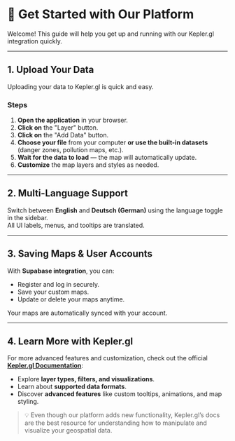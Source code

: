 # 🚀 Get Started with Our Platform

Welcome! This guide will help you get up and running with our Kepler.gl integration quickly.

---

## 1. Upload Your Data

Uploading your data to Kepler.gl is quick and easy.

### Steps

1. **Open the application** in your browser.
2. **Click on** the "Layer" button.
3. **Click on** the "Add Data" button.
4. **Choose your file** from your computer **or use the built-in datasets** (danger zones, pollution maps, etc.).
5. **Wait for the data to load** — the map will automatically update.
6. **Customize** the map layers and styles as needed.

---

## 2. Multi-Language Support

Switch between **English** and **Deutsch (German)** using the language toggle in the sidebar.  
All UI labels, menus, and tooltips are translated.

---

## 3. Saving Maps & User Accounts

With **Supabase integration**, you can:

- Register and log in securely.
- Save your custom maps.
- Update or delete your maps anytime.

Your maps are automatically synced with your account.

---

## 4. Learn More with Kepler.gl

For more advanced features and customization, check out the official **[Kepler.gl Documentation](https://docs.kepler.gl/)**:

- Explore **layer types, filters, and visualizations**.
- Learn about **supported data formats**.
- Discover **advanced features** like custom tooltips, animations, and map styling.

> 💡 Even though our platform adds new functionality, Kepler.gl’s docs are the best resource for understanding how to manipulate and visualize your geospatial data.
